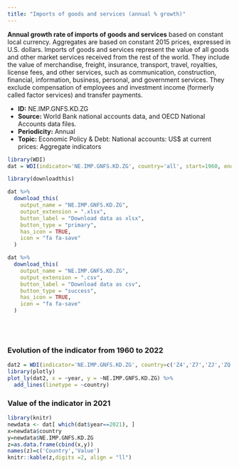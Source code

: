 ```yaml
---
title: "Imports of goods and services (annual % growth)"
---
```



**Annual growth rate of imports of goods and services** based on constant local currency. Aggregates are based on constant 2015 prices, expressed in U.S. dollars. Imports of goods and services represent the value of all goods and other market services received from the rest of the world. They include the value of merchandise, freight, insurance, transport, travel, royalties, license fees, and other services, such as communication, construction, financial, information, business, personal, and government services. They exclude compensation of employees and investment income (formerly called factor services) and transfer payments.

* **ID:** NE.IMP.GNFS.KD.ZG
* **Source:** World Bank national accounts data, and OECD National Accounts data files.
* **Periodicity:** Annual
* **Topic:** Economic Policy & Debt: National accounts: US$ at current prices: Aggregate indicators

```r
library(WDI)
dat = WDI(indicator='NE.IMP.GNFS.KD.ZG', country='all', start=1960, end=2022)

library(downloadthis)

dat %>%
  download_this(
    output_name = "NE.IMP.GNFS.KD.ZG",
    output_extension = ".xlsx",
    button_label = "Download data as xlsx",
    button_type = "primary",
    has_icon = TRUE,
    icon = "fa fa-save"
  )

dat %>%
  download_this(
    output_name = "NE.IMP.GNFS.KD.ZG",
    output_extension = ".csv",
    button_label = "Download data as csv",
    button_type = "success",
    has_icon = TRUE,
    icon = "fa fa-save"
  )
```



<br>
<br>





### Evolution of the indicator from 1960 to 2022



```r
dat2 = WDI(indicator='NE.IMP.GNFS.KD.ZG', country=c('Z4','Z7','ZJ','ZQ','XU','8S','ZG'), start=1960, end=2022)
library(plotly)
plot_ly(dat2, x = ~year, y = ~NE.IMP.GNFS.KD.ZG) %>%
  add_lines(linetype = ~country)
```

### Value of the indicator in 2021


```r
library(knitr)
newdata <- dat[ which(dat$year==2021), ]
x=newdata$country
y=newdata$NE.IMP.GNFS.KD.ZG
z=as.data.frame(cbind(x,y))
names(z)=c('Country','Value')
knitr::kable(z,digits =2, align = "ll")
```

